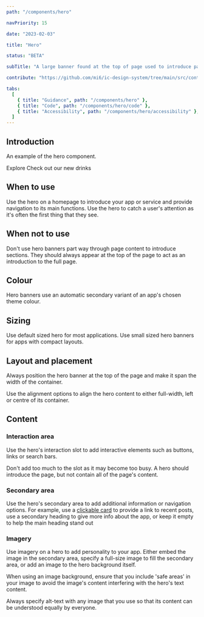 ```yaml
---
path: "/components/hero"

navPriority: 15

date: "2023-02-03"

title: "Hero"

status: "BETA"

subTitle: "A large banner found at the top of page used to introduce page content, provide key actions and add personality."

contribute: "https://github.com/mi6/ic-design-system/tree/main/src/content/structured/components/hero"

tabs:
  [
    { title: "Guidance", path: "/components/hero" },
    { title: "Code", path: "/components/hero/code" },
    { title: "Accessibility", path: "/components/hero/accessibility" },
  ]
---
```



## Introduction

An example of the hero component.

<ComponentPreview>
  <IcHero
    heading="Everything I brew, I brew it for you"
    subheading="This news is hot off the French press."
  >
    <IcButton variant="primary" appearance="light" slot="interaction">
      Explore
    </IcButton>
    <IcButton variant="secondary" appearance="light" slot="interaction">
      Check out our new drinks
    </IcButton>
  </IcHero>
</ComponentPreview>

## When to use

Use the hero on a homepage to introduce your app or service and provide navigation to its main functions. Use the hero to catch a user's attention as it's often the first thing that they see.

## When not to use

Don't use hero banners part way through page content to introduce sections. They should always appear at the top of the page to act as an introduction to the full page.

<DoDontCaution
  imageSrc={heroFig1}
  imageAlt="An example application with some content at the top of the page, then a hero banner introducing a section, and then more content."
  state="bad"
  caption="Don't position hero banners part way through a page. Always position them at the top of page content."
/>

## Colour

Hero banners use an automatic secondary variant of an app's chosen theme colour.

<DoDontCaution
  imageSrc={heroFig2}
  imageAlt="A hero banner with background colours based of the selected green theme colour."
  state="none"
  caption="Hero banners automatically set their colour based on the selected theme colour."
/>

<DoDontCaution
  imageSrc={heroFig3}
  imageAlt="A hero banner with a grey background colour and black text."
  state="none"
  caption="Set the hero background colour to grey when colour is not appropriate."
/>

## Sizing

Use default sized hero for most applications. Use small sized hero banners for apps with compact layouts.

## Layout and placement

Always position the hero banner at the top of the page and make it span the width of the container.

<DoDontCaution
  imageSrc={heroFig4}
  imageAlt="A hero that is embedded within a container and doesn't span its full width."
  state="bad"
  caption="Don't place the hero so that it does not span its container's full width."
/>

Use the alignment options to align the hero content to either full-width, left or centre of its container.

<DoDontCaution
  imageSrc={heroFig5}
  imageAlt="Three examples of a hero with content aligned to the full-width of the container, the left of the container, and to the centre of the container."
  state="none"
  caption="Use full-width, left or centre alignment to position the hero's content."
/>

## Content

### Interaction area

Use the hero's interaction slot to add interactive elements such as buttons, links or search bars.

Don't add too much to the slot as it may become too busy. A hero should introduce the page, but not contain all of the page's content.

<DoubleDoDontCaution>
  <DoDontCaution
    imageSrc={heroFig6}
    imageAlt="A hero that says 'Everything I brew, I brew it for you' with a button that says 'Explore'."
    state="none"
    caption="Use buttons to provide actions in the interaction area."
  />
  <DoDontCaution
    imageSrc={heroFig7}
    imageAlt="A hero that says 'Everything I brew, I brew it for you' with a link that says 'Explore'."
    state="none"
    caption="Use links to provide navigation from the interaction area."
  />
</DoubleDoDontCaution>

<DoubleDoDontCaution>
  <DoDontCaution
    imageSrc={heroFig8}
    imageAlt=" A hero that says 'Everything I brew, I brew it for you' with a search bar in the interaction area."
    state="none"
    caption="Use simple inputs to provide page level functions in the interaction area."
  />
  <DoDontCaution
    imageSrc={heroFig9}
    imageAlt="A hero that says 'Everything I brew, I brew it for you' with a text field, a text area and a button in the interaction area."
    state="bad"
    caption="Don't use complex forms in the interaction area."
  />
</DoubleDoDontCaution>

### Secondary area

Use the hero's secondary area to add additional information or navigation options. For example, use a [clickable card](/components/card) to provide a link to recent posts, use a secondary heading to give more info about the app, or keep it empty to help the main heading stand out

<DoDontCaution
  imageSrc={heroFig10}
  imageAlt="A hero with a clickable card in the secondary area that says ‘Latest Announcement’."
  state="none"
  caption="Use clickable cards to provide links to other pages."
/>

<DoDontCaution
  imageSrc={heroFig11}
  imageAlt="A hero with a secondary heading in the secondary area that says 'Grab a cuppa and make yourself at home'."
  state="none"
  caption="Use a secondary heading in the secondary area to provide more information."
/>

<DoDontCaution
  imageSrc={heroFig12}
  imageAlt="A hero with a title that reads 'Everything I brew, I brew it for you' with no content in the secondary area."
  state="none"
  caption="Keep the secondary area empty to provide more emphasis to the main hero heading."
/>

### Imagery

Use imagery on a hero to add personality to your app. Either embed the image in the secondary area, specify a full-size image to fill the secondary area, or add an image to the hero background itself.

<DoDontCaution
  imageSrc={heroFig13}
  imageAlt="A hero with an image of a coffee cup in the secondary area."
  state="none"
  caption="Use embedded images in the secondary area."
/>

<DoDontCaution
  imageSrc={heroFig14}
  imageAlt="A hero with a full height image of a hand holding a coffee cup in the secondary area."
  state="none"
  caption="Use full-height images in the secondary area for greater emphasis on the imagery."
/>

<DoDontCaution
  imageSrc={heroFig15}
  imageAlt="A hero with an image of a hexagon patterns as the background."
  state="none"
  caption="Use an image as the hero's background to add personality."
/>

When using an image background, ensure that you include 'safe areas' in your image to avoid the image's content interfering with the hero's text content.

Always specify alt-text with any image that you use so that its content can be understood equally by everyone.

<DoDontCaution
  imageSrc={heroFig16}
  imageAlt="A diagram showing safe areas for background imagery. The safe area appears on the left-hand side under where the hero's text content lives. The image content appears outside of the safe areas."
  state="none"
  caption="Use safe areas with hero background images to avoid content interfering."
/>
